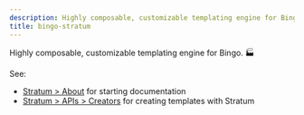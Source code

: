 ```yaml
---
description: Highly composable, customizable templating engine for Bingo. 🏭
title: bingo-stratum
---
```



Highly composable, customizable templating engine for Bingo. 🏭

<PackageManagers type="add" pkg="bingo-stratum" />

See:

- [Stratum > About](/engines/stratum/about) for starting documentation
- [Stratum > APIs > Creators](/engines/stratum/apis/create-base) for creating templates with Stratum
